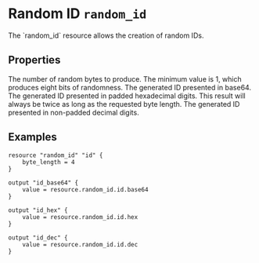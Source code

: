 
# Random ID `random_id`

<Intro>
The `random_id` resource allows the creation of random IDs.
</Intro>

## Properties

<Properties>

  <Property name="byte_length" type="int" required="true" value=""> 
    The number of random bytes to produce. 
    The minimum value is 1, which produces eight bits of randomness.
  </Property>
  
  <Property name="base64" type="string" value="" readonly> 
    The generated ID presented in base64.
  </Property>

  <Property name="hex" type="string" value="" readonly> 
    The generated ID presented in padded hexadecimal digits. 
    This result will always be twice as long as the requested byte length.
  </Property>

  <Property name="dec" type="string" value="" readonly> 
    The generated ID presented in non-padded decimal digits.
  </Property>
</Properties>

<MetaProperties/>

## Examples

```hcl
resource "random_id" "id" {
    byte_length = 4
}

output "id_base64" {
    value = resource.random_id.id.base64
}

output "id_hex" {
    value = resource.random_id.id.hex
}

output "id_dec" {
    value = resource.random_id.id.dec
}
```